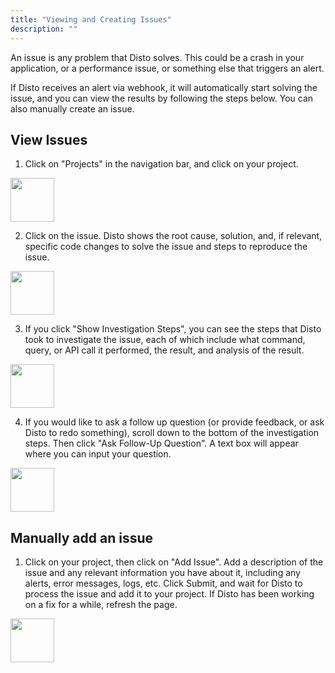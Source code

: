```yaml
---
title: "Viewing and Creating Issues"
description: ""
---
```


An issue is any problem that Disto solves. This could be a crash in your application, or a performance issue, or something else that triggers an alert.

If Disto receives an alert via webhook, it will automatically start solving the issue, and you can view the results by following the steps below. You can also manually create an issue.

## View Issues

1. Click on "Projects" in the navigation bar, and click on your project.

<img height="70" src="/images/projects_page.png" />

2. Click on the issue. Disto shows the root cause, solution, and, if relevant, specific code changes to solve the issue and steps to reproduce the issue.

<img height="70" src="/images/issues_page.png" />

3. If you click "Show Investigation Steps", you can see the steps that Disto took to investigate the issue, each of which include what command, query, or API call it performed, the result, and analysis of the result.

<img height="70" src="/images/investigation_steps.png" />

4. If you would like to ask a follow up question (or provide feedback, or ask Disto to redo something), scroll down to the bottom of the investigation steps. Then click "Ask Follow-Up Question". A text box will appear where you can input your question.

<img height="70" src="/images/follow-up-question.png" />

## Manually add an issue

1. Click on your project, then click on "Add Issue". Add a description of the issue and any relevant information you have about it, including any alerts, error messages, logs, etc.
   Click Submit, and wait for Disto to process the issue and add it to your project. If Disto has been working on a fix for a while, refresh the page.

<img height="70" src="/images/add_issue.png" />
